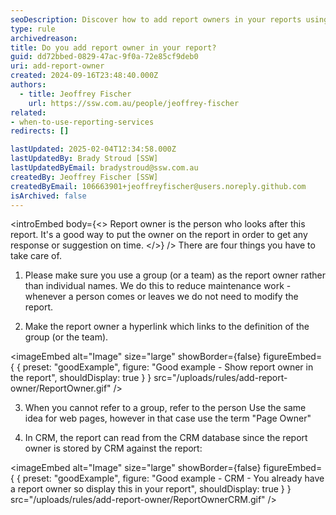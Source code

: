 ```yaml
---
seoDescription: Discover how to add report owners in your reports using groups or teams for efficient maintenance
type: rule
archivedreason:
title: Do you add report owner in your report?
guid: dd72bbed-0829-47ac-9f0a-72e85cf9deb0
uri: add-report-owner
created: 2024-09-16T23:48:40.000Z
authors:
  - title: Jeoffrey Fischer
    url: https://ssw.com.au/people/jeoffrey-fischer
related:
- when-to-use-reporting-services
redirects: []

lastUpdated: 2025-02-04T12:34:58.000Z
lastUpdatedBy: Brady Stroud [SSW]
lastUpdatedByEmail: bradystroud@ssw.com.au
createdBy: Jeoffrey Fischer [SSW]
createdByEmail: 106663901+jeoffreyfischer@users.noreply.github.com
isArchived: false
---
```


<introEmbed
  body={<>
Report owner is the person who looks after this report. It's a good way to put the owner on the report in order to get any response or suggestion on time.
  </>}
/>
There are four things you have to take care of.

1. Please make sure you use a group (or a team) as the report owner rather than individual names. We do this to reduce maintenance work - whenever a person comes or leaves we do not need to modify the report.

2. Make the report owner a hyperlink which links to the definition of the group (or the team).

<imageEmbed
  alt="Image"
  size="large"
  showBorder={false}
  figureEmbed={ {
    preset: "goodExample",
    figure: "Good example - Show report owner in the report",
    shouldDisplay: true
  } }
  src="/uploads/rules/add-report-owner/ReportOwner.gif"
/>


3. When you cannot refer to a group, refer to the person
Use the same idea for web pages, however in that case use the term "Page Owner"

4. In CRM, the report can read from the CRM database since the report owner is stored by CRM against the report:

<imageEmbed
  alt="Image"
  size="large"
  showBorder={false}
  figureEmbed={ {
    preset: "goodExample",
    figure: "Good example - CRM - You already have a report owner so display this in your report",
    shouldDisplay: true
  } }
  src="/uploads/rules/add-report-owner/ReportOwnerCRM.gif"
/>
